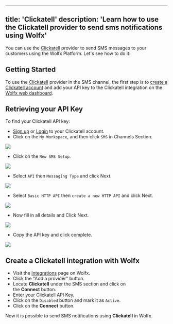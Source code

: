 
---
title: 'Clickatell'
description: 'Learn how to use the Clickatell provider to send sms notifications using Wolfx'
---

You can use the [Clickatell](https://www.clickatell.com/) provider to send SMS messages to your customers using the Wolfx Platform.
Let's see how to do it:

## Getting Started

To use the [Clickatell](https://www.clickatell.com/) provider in the SMS channel, the first step is to [create a Clickatell account](https://www.clickatell.com/sign-up/) and add your API key to the Clickatell integration on the [Wolfx web dashboard](https://web.novu.co/integrations?utm_campaign=docs-sms-clickatell).

## Retrieving your API Key

To find your Clickatell API key:

- [Sign up](https://www.clickatell.com/sign-up/) or [Login](https://app.clickatell.com/signin) to your Clickatell account.
- Click on the `My Workspace`, and then click `SMS` in Channels Section.
<Frame caption="Click on the My Workspace, and then click SMS in Channels Section"><img src="/images/channels-and-providers/sms/clickatell/step_01.png" /> </Frame>

- Click on the `New SMS Setup`.
<Frame caption=" Click on the New SMS Setup"><img src="/images/channels-and-providers/sms/clickatell/step_02.png" /> </Frame>

- Select `API` then `Messaging Type` and click Next.
<Frame caption="Select API then Messaging Type and click Next"><img src="/images/channels-and-providers/sms/clickatell/step_03.png" /> </Frame>

- Select `Basic HTTP API` then `create a new HTTP API` and click Next.
<Frame caption="Select Basic HTTP API then create a new HTTP API and click Next"><img src="/images/channels-and-providers/sms/clickatell/step_04.png" /> </Frame>

- Now fill in all details and Click Next.
<Frame caption="Now fill in all details and Click Next"><img src="/images/channels-and-providers/sms/clickatell/step_05.png" /> </Frame>

- Copy the API key and click complete.
<Frame caption="Copy the API key and click complete"><img src="/images/channels-and-providers/sms/clickatell/step_06.png" /> </Frame>

## Create a Clickatell integration with Wolfx

- Visit the [Integrations](https://web.novu.co/integrations?utm_campaign=docs-sms-clickatell) page on Wolfx.
- Click the "Add a provider" button.
- Locate **Clickatell** under the SMS section and click on the **Connect** button.
- Enter your Clickatell API Key.
- Click on the `Disabled` button and mark it as `Active`.
- Click on the **Connect** button.

Now it is possible to send SMS notifications using **Clickatell** in Wolfx.